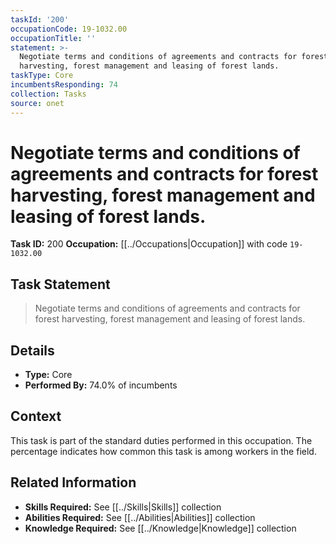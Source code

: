 ```yaml
---
taskId: '200'
occupationCode: 19-1032.00
occupationTitle: ''
statement: >-
  Negotiate terms and conditions of agreements and contracts for forest
  harvesting, forest management and leasing of forest lands.
taskType: Core
incumbentsResponding: 74
collection: Tasks
source: onet
---
```

# Negotiate terms and conditions of agreements and contracts for forest harvesting, forest management and leasing of forest lands.

**Task ID:** 200
**Occupation:** [[../Occupations|Occupation]] with code `19-1032.00`

## Task Statement

> Negotiate terms and conditions of agreements and contracts for forest harvesting, forest management and leasing of forest lands.

## Details

- **Type:** Core
- **Performed By:** 74.0% of incumbents

## Context

This task is part of the standard duties performed in this occupation. The percentage indicates how common this task is among workers in the field.

## Related Information

- **Skills Required:** See [[../Skills|Skills]] collection
- **Abilities Required:** See [[../Abilities|Abilities]] collection
- **Knowledge Required:** See [[../Knowledge|Knowledge]] collection
